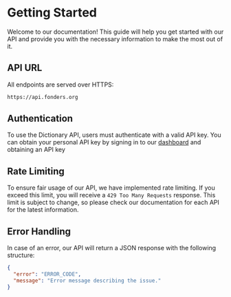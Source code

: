 # Getting Started

Welcome to our documentation! This guide will help you get started with our API and provide you with the necessary information to make the most out of it.

## API URL

All endpoints are served over HTTPS:

```bash
https://api.fonders.org
```

## Authentication

To use the Dictionary API, users must authenticate with a valid API key. You can obtain your personal API key by signing in to our [dashboard](https://dashboard.fonders.org) and obtaining an API key

## Rate Limiting
To ensure fair usage of our API, we have implemented rate limiting. If you exceed this limit, you will receive a `429 Too Many Requests` response.
This limit is subject to change, so please check our documentation for each API for the latest information.

## Error Handling
In case of an error, our API will return a JSON response with the following structure:

```json
{
  "error": "ERROR_CODE",
  "message": "Error message describing the issue."
}
```

